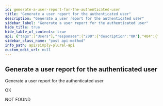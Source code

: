 ```yaml
---
id: generate-a-user-report-for-the-authenticated-user
title: "Generate a user report for the authenticated user"
description: "Generate a user report for the authenticated user"
sidebar_label: "Generate a user report for the authenticated user"
hide_title: true
hide_table_of_contents: true
api: {"tags":["Users"],"responses":{"200":{"description":"OK"},"404":{"description":"NOT FOUND"}},"description":"Generate a user report for the authenticated user","method":"post","path":"/v1/user/generateReport","servers":[{"url":"https://api.apparyllis.com:8443"},{"url":"https://devapi.apparyllis.com"}],"info":{"title":"Simply Plural API","description":"This is a work-in-progress API definition. If you need to know specifcs, please go to https://github.com/ApparyllisOrg/SimplyPluralApi/blob/main/src/api/v1/routes.ts","version":"1.0"},"postman":{"name":"Generate a user report for the authenticated user","description":{"type":"text/plain"},"url":{"path":["v1","user","generateReport"],"host":["{{baseUrl}}"],"query":[],"variable":[]},"method":"POST"}}
sidebar_class_name: "post api-method"
info_path: api/simply-plural-api
custom_edit_url: null
---
```



## Generate a user report for the authenticated user



Generate a user report for the authenticated user

<div><ApiTabs><TabItem label={"200"} value={"200"}><div>

OK

</div><div></div></TabItem><TabItem label={"404"} value={"404"}><div>

NOT FOUND

</div><div></div></TabItem></ApiTabs></div>
      